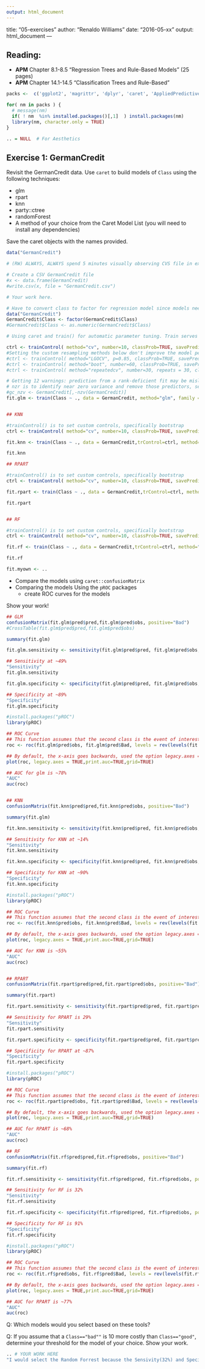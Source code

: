 ```yaml
---
output: html_document
---
```

 
title: "05-exercises"
author: "Renaldo Williams"
date: "2016-05-xx"
output: html_document
---

## Reading:
- **APM** Chapter 8.1-8.5 "Regression Trees and Rule-Based Models" (25 pages)
- **APM** Chapter 14.1-14.5 "Classification Trees and Rule-Based"  

```r

packs <-  c('ggplot2', 'magrittr', 'dplyr', 'caret', 'AppliedPredictiveModeling')

for( nm in packs ) { 
  # message(nm)
  if( ! nm  %in% installed.packages()[,1]  ) install.packages(nm)
  library(nm, character.only = TRUE)
}

.. = NULL  # For Aesthetics

```


## Exercise 1: GermanCredit

Revisit the GermanCredit data. Use `caret` to build models of `Class` using the following techniques:

- glm
- rpart
- knn
- party::ctree
- randomForest
- A method of your choice from the Caret Model List (you will need to install any dependencies)

Save the   caret objects with the names provided.

```r

data("GermanCredit")

# (RW) ALWAYS, ALWAYS spend 5 minutes visually observing CVS file in excel to become familiarity with  features and labels, before building classifier.

# Create a CSV GermanCredit file
#x <- data.frame(GermanCredit)
#write.csv(x, file = "GermanCredit.csv")

# Your work here. 

# Have to convert class to factor for regression model since models need number not text.
data("GermanCredit")
GermanCredit$Class <- factor(GermanCredit$Class)
#GermanCredit$Class <- as.numeric(GermanCredit$Class)

# Using caret and train() for automatic parameter tuning. Train serves as standardized interface for over 175 different machine learning models

ctrl <- trainControl( method="cv", number=10, classProb=TRUE, savePrediction=TRUE)
#Setting the custom resampling methods below don't improve the model performance much more than cv
#ctrl <- trainControl( method="LGOCV", p=0.85, classProb=TRUE, savePrediction=TRUE)
#ctrl <- trainControl( method="boot", number=60, classProb=TRUE, savePrediction=TRUE)
#ctrl <- trainControl( method="repeatedcv", number=30, repeats = 30, classProb=TRUE, savePrediction=TRUE)

# Getting 12 warnings: prediction from a rank-deficient fit may be misleading
# nzr is to identify near zero variance and remove those predictors, see ?nzv
#gc_nzv <- GermanCredit[,-nzv(GermanCredit)]
fit.glm <- train(Class ~ ., data = GermanCredit, method="glm", family = "binomial", trControl=ctrl)


## KNN 

#trainControl() is to set custom controls, specifically bootstrap
ctrl <- trainControl( method="cv", number=10, classProb=TRUE, savePrediction=TRUE )

fit.knn <- train(Class ~ ., data = GermanCredit,trControl=ctrl, method="knn",tuneGrid=data.frame(k=c(1,5,10,30,40,50,60)))

fit.knn

## RPART 

#trainControl() is to set custom controls, specifically bootstrap
ctrl <- trainControl( method="cv", number=10, classProb=TRUE, savePrediction=TRUE )

fit.rpart <- train(Class ~ ., data = GermanCredit,trControl=ctrl, method="rpart", cp=0.02, tuneLength=20)

fit.rpart


## RF 

#trainControl() is to set custom controls, specifically bootstrap
ctrl <- trainControl( method="cv", number=10, classProb=TRUE, savePrediction=TRUE )

fit.rf <- train(Class ~ ., data = GermanCredit,trControl=ctrl, method="rf")

fit.rf

fit.myown <- ..


```


- Compare the models using `caret::confusionMatrix`
- Comparing the models Using the `pROC` packages
  - create ROC curves for the models 
  
Show your work! 

```r

## GLM
confusionMatrix(fit.glm$pred$pred,fit.glm$pred$obs, positive="Bad")
#CrossTable(fit.glm$pred$pred,fit.glm$pred$obs)

summary(fit.glm)

fit.glm.sensitivity <- sensitivity(fit.glm$pred$pred, fit.glm$pred$obs, positive="Bad")

## Sensitivity at ~49%
"Sensitivity"
fit.glm.sensitivity

fit.glm.specificity <- specificity(fit.glm$pred$pred, fit.glm$pred$obs, positive="Bad")

## Specificity at ~89%
"Specificity"
fit.glm.specificity

#install.packages("pROC")
library(pROC)

## ROC Curve
## This function assumes that the second class is the event of interest, so we reverse the labels.
roc <- roc(fit.glm$pred$obs, fit.glm$pred$Bad, levels = rev(levels(fit.glm$pred$obs)), auc=TRUE )

## By default, the x-axis goes backwards, used the option legacy.axes = TRUE to get 1-spec on the x-axis moving from 0 to 1
plot(roc, legacy.axes = TRUE,print.auc=TRUE,grid=TRUE)

## AUC for glm is ~78%
"AUC" 
auc(roc)


## KNN
confusionMatrix(fit.knn$pred$pred,fit.knn$pred$obs, positive="Bad")

summary(fit.glm)

fit.knn.sensitivity <- sensitivity(fit.knn$pred$pred, fit.knn$pred$obs, positive="Bad")

## Sensitivity for KNN at ~14%
"Sensitivity"
fit.knn.sensitivity

fit.knn.specificity <- specificity(fit.knn$pred$pred, fit.knn$pred$obs, positive="Bad")

## Specificity for KNN at ~90%
"Specificity"
fit.knn.specificity

#install.packages("pROC")
library(pROC)

## ROC Curve
## This function assumes that the second class is the event of interest, so we reverse the labels.
roc <- roc(fit.knn$pred$obs, fit.knn$pred$Bad, levels = rev(levels(fit.knn$pred$obs)), auc=TRUE )

## By default, the x-axis goes backwards, used the option legacy.axes = TRUE to get 1-spec on the x-axis moving from 0 to 1
plot(roc, legacy.axes = TRUE,print.auc=TRUE,grid=TRUE)

## AUC for KNN is ~55%
"AUC" 
auc(roc)


## RPART
confusionMatrix(fit.rpart$pred$pred,fit.rpart$pred$obs, positive="Bad")

summary(fit.rpart)

fit.rpart.sensitivity <- sensitivity(fit.rpart$pred$pred, fit.rpart$pred$obs, positive="Bad")

## Sensitivity for RPART is 29%
"Sensitivity"
fit.rpart.sensitivity

fit.rpart.specificity <- specificity(fit.rpart$pred$pred, fit.rpart$pred$obs, positive="Bad")

## Specificity for RPART at ~87%
"Specificity"
fit.rpart.specificity

#install.packages("pROC")
library(pROC)

## ROC Curve
## This function assumes that the second class is the event of interest, so we reverse the labels.
roc <- roc(fit.rpart$pred$obs, fit.rpart$pred$Bad, levels = rev(levels(fit.rpart$pred$obs)), auc=TRUE )

## By default, the x-axis goes backwards, used the option legacy.axes = TRUE to get 1-spec on the x-axis moving from 0 to 1
plot(roc, legacy.axes = TRUE,print.auc=TRUE,grid=TRUE)

## AUC for RPART is ~68%
"AUC" 
auc(roc)

## RF
confusionMatrix(fit.rf$pred$pred,fit.rf$pred$obs, positive="Bad")

summary(fit.rf)

fit.rf.sensitivity <- sensitivity(fit.rf$pred$pred, fit.rf$pred$obs, positive="Bad")

## Sensitivity for RF is 32%
"Sensitivity"
fit.rf.sensitivity

fit.rf.specificity <- specificity(fit.rf$pred$pred, fit.rf$pred$obs, positive="Bad")

## Specificity for RF is 91%
"Specificity"
fit.rf.specificity

#install.packages("pROC")
library(pROC)

## ROC Curve
## This function assumes that the second class is the event of interest, so we reverse the labels.
roc <- roc(fit.rf$pred$obs, fit.rf$pred$Bad, levels = rev(levels(fit.rf$pred$obs)), auc=TRUE )

## By default, the x-axis goes backwards, used the option legacy.axes = TRUE to get 1-spec on the x-axis moving from 0 to 1
plot(roc, legacy.axes = TRUE,print.auc=TRUE,grid=TRUE)

## AUC for RPART is ~77%
"AUC" 
auc(roc)


```


Q: Which models would you select based on these tools?

Q: If you assume that a `Class=="bad""` is 10 more costly than `Class=="good"`, determine your threshold for the model of your choice.  Show your work.


```r

.. # YOUR WORK HERE
"I would select the Random Forrest because the Sensivity(32%) and Specificity(91%) turned out to be highest, also with a AUC of 77% and error rate of 26% which is the lowest I could get the error rate"


```
